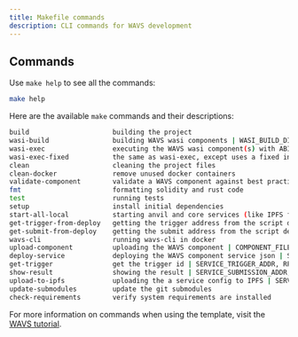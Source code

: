 ```yaml
---
title: Makefile commands
description: CLI commands for WAVS development
---
```


## Commands

Use `make help` to see all the commands:

```bash
make help
```

Here are the available `make` commands and their descriptions:

```bash
build                     building the project
wasi-build                building WAVS wasi components | WASI_BUILD_DIR
wasi-exec                 executing the WAVS wasi component(s) with ABI function | COMPONENT_FILENAME, INPUT_DATA
wasi-exec-fixed           the same as wasi-exec, except uses a fixed input as bytes (used in Go & TS components) | COMPONENT_FILENAME, INPUT_DATA
clean                     cleaning the project files
clean-docker              remove unused docker containers
validate-component        validate a WAVS component against best practices
fmt                       formatting solidity and rust code
test                      running tests
setup                     install initial dependencies
start-all-local           starting anvil and core services (like IPFS for example)
get-trigger-from-deploy   getting the trigger address from the script deploy
get-submit-from-deploy    getting the submit address from the script deploy
wavs-cli                  running wavs-cli in docker
upload-component          uploading the WAVS component | COMPONENT_FILENAME, WAVS_ENDPOINT
deploy-service            deploying the WAVS component service json | SERVICE_URL, CREDENTIAL, WAVS_ENDPOINT
get-trigger               get the trigger id | SERVICE_TRIGGER_ADDR, RPC_URL
show-result               showing the result | SERVICE_SUBMISSION_ADDR, TRIGGER_ID, RPC_URL
upload-to-ipfs            uploading the a service config to IPFS | SERVICE_FILE, [PINATA_API_KEY]
update-submodules         update the git submodules
check-requirements        verify system requirements are installed
```

For more information on commands when using the template, visit the [WAVS tutorial](/tutorial/1-overview).
